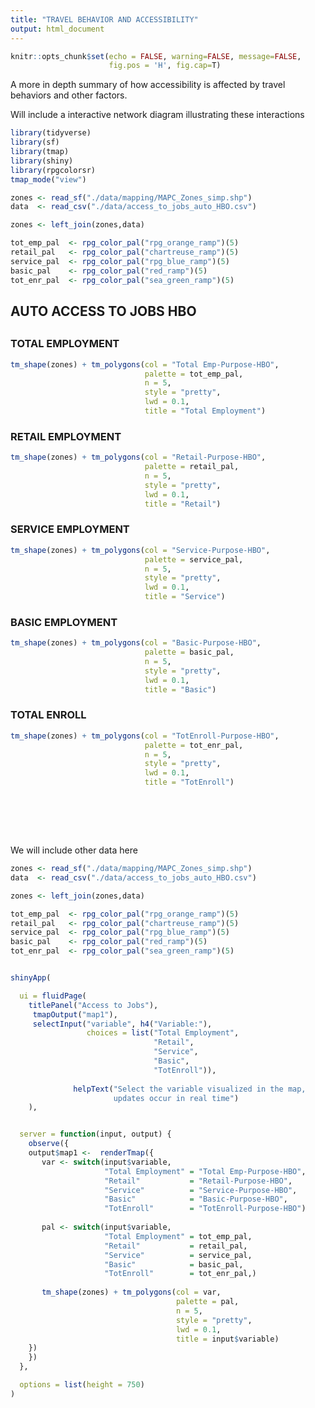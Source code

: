 ```yaml
---
title: "TRAVEL BEHAVIOR AND ACCESSIBILITY"
output: html_document
---
```

```r
knitr::opts_chunk$set(echo = FALSE, warning=FALSE, message=FALSE, 
                      fig.pos = 'H', fig.cap=T)
```

A more in depth summary of how accessibility is affected by travel behaviors and other factors.

Will include a interactive network diagram illustrating these interactions

```r
library(tidyverse)
library(sf)
library(tmap)
library(shiny)
library(rpgcolorsr)
tmap_mode("view")

zones <- read_sf("./data/mapping/MAPC_Zones_simp.shp")
data  <- read_csv("./data/access_to_jobs_auto_HBO.csv")

zones <- left_join(zones,data)

tot_emp_pal  <- rpg_color_pal("rpg_orange_ramp")(5)
retail_pal   <- rpg_color_pal("chartreuse_ramp")(5)
service_pal  <- rpg_color_pal("rpg_blue_ramp")(5)
basic_pal    <- rpg_color_pal("red_ramp")(5)
tot_enr_pal  <- rpg_color_pal("sea_green_ramp")(5)
```

## AUTO ACCESS TO JOBS HBO
## {.tabset}

### TOTAL EMPLOYMENT
```r
tm_shape(zones) + tm_polygons(col = "Total Emp-Purpose-HBO",
                              palette = tot_emp_pal,
                              n = 5,
                              style = "pretty",
                              lwd = 0.1,
                              title = "Total Employment")
```

### RETAIL EMPLOYMENT
```r
tm_shape(zones) + tm_polygons(col = "Retail-Purpose-HBO",
                              palette = retail_pal,
                              n = 5,
                              style = "pretty",
                              lwd = 0.1,
                              title = "Retail")
```

### SERVICE EMPLOYMENT
```r
tm_shape(zones) + tm_polygons(col = "Service-Purpose-HBO",
                              palette = service_pal,
                              n = 5,
                              style = "pretty",
                              lwd = 0.1,
                              title = "Service")
```

### BASIC EMPLOYMENT
```r
tm_shape(zones) + tm_polygons(col = "Basic-Purpose-HBO",
                              palette = basic_pal,
                              n = 5,
                              style = "pretty",
                              lwd = 0.1,
                              title = "Basic")
```

### TOTAL ENROLL
```r
tm_shape(zones) + tm_polygons(col = "TotEnroll-Purpose-HBO",
                              palette = tot_enr_pal,
                              n = 5,
                              style = "pretty",
                              lwd = 0.1,
                              title = "TotEnroll")
```

# <br />
We will include other data here

```r
zones <- read_sf("./data/mapping/MAPC_Zones_simp.shp")
data  <- read_csv("./data/access_to_jobs_auto_HBO.csv")

zones <- left_join(zones,data)

tot_emp_pal  <- rpg_color_pal("rpg_orange_ramp")(5)
retail_pal   <- rpg_color_pal("chartreuse_ramp")(5)
service_pal  <- rpg_color_pal("rpg_blue_ramp")(5)
basic_pal    <- rpg_color_pal("red_ramp")(5)
tot_enr_pal  <- rpg_color_pal("sea_green_ramp")(5)


shinyApp(

  ui = fluidPage(
    titlePanel("Access to Jobs"),
     tmapOutput("map1"),
     selectInput("variable", h4("Variable:"),
                 choices = list("Total Employment",
                                "Retail",
                                "Service",
                                "Basic",
                                "TotEnroll")),
    
              helpText("Select the variable visualized in the map, 
                       updates occur in real time")
    ),


  server = function(input, output) {
    observe({
    output$map1 <-  renderTmap({
       var <- switch(input$variable,
                     "Total Employment" = "Total Emp-Purpose-HBO",
                     "Retail"           = "Retail-Purpose-HBO",
                     "Service"          = "Service-Purpose-HBO",
                     "Basic"            = "Basic-Purpose-HBO",
                     "TotEnroll"        = "TotEnroll-Purpose-HBO") 
       
       pal <- switch(input$variable,
                     "Total Employment" = tot_emp_pal,
                     "Retail"           = retail_pal, 
                     "Service"          = service_pal,
                     "Basic"            = basic_pal,  
                     "TotEnroll"        = tot_enr_pal,)
       
       tm_shape(zones) + tm_polygons(col = var, 
                                     palette = pal,
                                     n = 5,
                                     style = "pretty",
                                     lwd = 0.1,
                                     title = input$variable)
    })
    }) 
  },

  options = list(height = 750)
)
```

